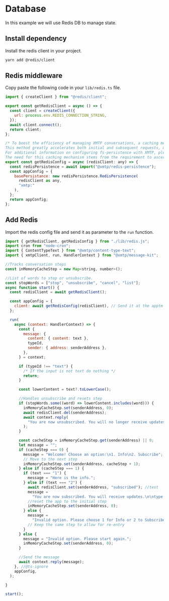 # Database

In this example we will use Redis DB to manage state.

## Install dependency

Install the redis client in your project.

```bash [cmd]
yarn add @redis/client
```

## Redis middleware

Copy paste the following code in your `lib/redis.ts` file.

```jsx [src/lib/redis.ts]
import { createClient } from "@redis/client";

export const getRedisClient = async () => {
  const client = createClient({
    url: process.env.REDIS_CONNECTION_STRING,
  });
  await client.connect();
  return client;
};

/* To boost the efficiency of managing XMTP conversations, a caching mechanism is essential. Utilizing fs-persistence or Redis allows the system to swiftly verify the existence of a conversation, eliminating the need to reload and inspect every conversation.
This method greatly accelerates both initial and subsequent requests, minimizing wait times and preventing timeouts.
For additional information on configuring fs-persistence with XMTP, please consult the fs-persistence documentation.
The need for this caching mechanism stems from the requirement to ascertain whether newConversation is continuing an existing conversation or starting a new one. This verification aids in avoiding duplicate conversations with the same user, ensuring compliance with privacy standards. */
export const getRedisConfig = async (redisClient: any) => {
  const redisPersistence = await import("@xmtp/redis-persistence");
  const appConfig = {
    basePersistance: new redisPersistence.RedisPersistence(
      redisClient as any,
      "xmtp:"
    ),
  };
  return appConfig;
};
```

## Add Redis

Import the redis config file and send it as parameter to the `run` function.

```jsx [src/index.ts]
import { getRedisClient, getRedisConfig } from "./lib/redis.js";
import cron from "node-cron";
import { ContentTypeText } from "@xmtp/content-type-text";
import { xmtpClient, run, HandlerContext } from "@xmtp/message-kit";

//Tracks conversation steps
const inMemoryCacheStep = new Map<string, number>();

//List of words to stop or unsubscribe.
const stopWords = ["stop", "unsubscribe", "cancel", "list"];
async function start() {
  const redisClient = await getRedisClient();

  const appConfig = {
    client: await getRedisConfig(redisClient), // Send it at the apptm of the run function
  };

  run(
    async (context: HandlerContext) => {
      const {
        message: {
          content: { content: text },
          typeId,
          sender: { address: senderAddress },
        },
      } = context;

      if (typeId !== "text") {
        /* If the input is not text do nothing */
        return;
      }

      const lowerContent = text?.toLowerCase();

      //Handles unsubscribe and resets step
      if (stopWords.some((word) => lowerContent.includes(word))) {
        inMemoryCacheStep.set(senderAddress, 0);
        await redisClient.del(senderAddress);
        await context.reply(
          "You are now unsubscribed. You will no longer receive updates!.",
        );
      }

      const cacheStep = inMemoryCacheStep.get(senderAddress) || 0;
      let message = "";
      if (cacheStep === 0) {
        message = "Welcome! Choose an option:\n1. Info\n2. Subscribe";
        // Move to the next step
        inMemoryCacheStep.set(senderAddress, cacheStep + 1);
      } else if (cacheStep === 1) {
        if (text === "1") {
          message = "Here is the info.";
        } else if (text === "2") {
          await redisClient.set(senderAddress, "subscribed"); //test
          message =
            "You are now subscribed. You will receive updates.\n\ntype 'stop' to unsubscribe";
          //reset the app to the initial step
          inMemoryCacheStep.set(senderAddress, 0);
        } else {
          message =
            "Invalid option. Please choose 1 for Info or 2 to Subscribe.";
          // Keep the same step to allow for re-entry
        }
      } else {
        message = "Invalid option. Please start again.";
        inMemoryCacheStep.set(senderAddress, 0);
      }

      //Send the message
      await context.reply(message);
    }, //@ts-ignore
    appConfig,
  );

}

start();
```

